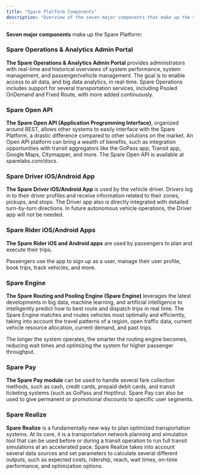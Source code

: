 ```yaml
---
title: "Spare Platform Components"
description: "Overview of the seven major components that make up the Spare Platform"
---
```


**Seven major components** make up the Spare Platform:

### Spare Operations & Analytics Admin Portal

**The Spare Operations & Analytics Admin Portal** provides administrators with real-time and historical overviews of system performance, system management, and passenger/vehicle management. The goal is to enable access to all data, and big data analytics, in real-time. Spare Operations includes support for several transportation services, including Pooled OnDemand and Fixed Route, with more added continuously.

### Spare Open API

**The Spare Open API (Application Programming Interface)**, organized around REST, allows other systems to easily interface with the Spare Platform, a drastic difference compared to other solutions on the market. An Open API platform can bring a wealth of benefits, such as integration opportunities with transit aggregators like the GoPass app, Transit app, Google Maps, Citymapper, and more. The Spare Open API is available at sparelabs.com/docs.

### Spare Driver iOS/Android App

**The Spare Driver iOS/Android App** is used by the vehicle driver. Drivers log in to their driver profiles and receive information related to their zones, pickups, and stops. The Driver app also is directly integrated with detailed turn-by-turn directions. In future autonomous vehicle operations, the Driver app will not be needed.

### Spare Rider iOS/Android Apps

**The Spare Rider iOS and Android apps** are used by passengers to plan and execute their trips.

Passengers use the app to sign up as a user, manage their user profile, book trips, track vehicles, and more.

### Spare Engine

**The Spare Routing and Pooling Engine (Spare Engine)** leverages the latest developments in big data, machine learning, and artificial intelligence to intelligently predict how to best route and dispatch trips in real time. The Spare Engine matches and routes vehicles most optimally and efficiently, taking into account the travel patterns of a region, open traffic data, current vehicle resource allocation, current demand, and past trips.

The longer the system operates, the smarter the routing engine becomes, reducing wait times and optimizing the system for higher passenger throughput.

### Spare Pay

**The Spare Pay module** can be used to handle several fare collection methods, such as cash, credit cards, prepaid debit cards, and transit ticketing systems (such as GoPass and Hopthru). Spare Pay can also be used to give permanent or promotional discounts to specific user segments.

### Spare Realize

**Spare Realize** is a fundamentally new way to plan optimized transportation systems. At its core, it is a transportation network planning and simulation tool that can be used before or during a transit operation to run full transit simulations at an accelerated pace. Spare Realize takes into account several data sources and set parameters to calculate several different outputs, such as expected costs, ridership, reach, wait times, on-time performance, and optimization options.
